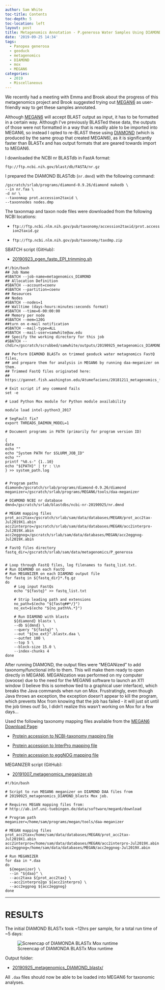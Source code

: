 ```yaml
---
author: Sam White
toc-title: Contents
toc-depth: 5
toc-location: left
layout: post
title: Metagenomics Annotation - P.generosa Water Samples Using DIAMOND BLASTx on Mox
date: '2019-09-25 14:34'
tags:
  - Panopea generosa
  - geoduck
  - metagenomics
  - DIAMOND
  - mox
  - MEGAN6
categories:
  - 2019
  - Miscellaneous
---
```

We recently had a meeting with Emma and Brook about the progress of this metagenomics project and Brook suggested trying out [MEGAN6](https://ab.inf.uni-tuebingen.de/software/megan6) as user-friendly way to get these samples annotated.

Although [MEGAN6](https://ab.inf.uni-tuebingen.de/software/megan6) will accept BLAST output as input, it has to be formatted in a certain way. Although I've previously BLASTed these data, the outputs of those were not formatted in a way that is readily able to be imported into MEGAN6, so instead I opted to re-BLAST these using [DIAMOND](https://github.com/bbuchfink/diamond) (which is produced by the same group that created MEGAN6), as it is significantly faster than BLASTx and has output formats that are geared towards import to MEGAN6.

I downloaded the NCBI nr BLASTdb in FastA format:

`ftp://ftp.ncbi.nih.gov/blast/db/FASTA/nr.gz`

I prepared the DIAMOND BLASTdb (`nr.dmnd`) with the following command:

```shell
/gscratch/srlab/programs/diamond-0.9.26/diamond makedb \
--in nr.faa \
-d nr \
--taxonmap prot.accession2taxid \
--taxonnodes nodes.dmp
```
The taxonmap and taxon node files were downloaded from the following NCBI locations:

- `ftp://ftp.ncbi.nlm.nih.gov/pub/taxonomy/accession2taxid/prot.accession2taxid.gz`

- `ftp://ftp.ncbi.nlm.nih.gov/pub/taxonomy/taxdmp.zip`


SBATCH script (GitHub):

- [20190923_pgen_fastp_EPI_trimming.sh](https://github.com/RobertsLab/sams-notebook/blob/master/sbatch_scripts/20190923_pgen_fastp_EPI_trimming.sh)

```shell
#!/bin/bash
## Job Name
#SBATCH --job-name=metagenomics_DIAMOND
## Allocation Definition
#SBATCH --account=coenv
#SBATCH --partition=coenv
## Resources
## Nodes
#SBATCH --nodes=1
## Walltime (days-hours:minutes:seconds format)
#SBATCH --time=6-00:00:00
## Memory per node
#SBATCH --mem=120G
##turn on e-mail notification
#SBATCH --mail-type=ALL
#SBATCH --mail-user=samwhite@uw.edu
## Specify the working directory for this job
#SBATCH --chdir=/gscratch/scrubbed/samwhite/outputs/20190925_metagenomics_DIAMOND_blastx

## Perform DIAMOND BLASTx on trimmed geoduck water metagnomics FastQ files,
## and prepare them for analysis in MEGAN6 by running daa-meganizer on them.
## Trimmed FastQ files originated here:
## https://gannet.fish.washington.edu/Atumefaciens/20181211_metagenomics_fastqc_trimgalore/20181211_metagenomics_trimgalore_03

# Exit script if any command fails
set -e

# Load Python Mox module for Python module availability

module load intel-python3_2017

# SegFault fix?
export THREADS_DAEMON_MODEL=1

# Document programs in PATH (primarily for program version ID)

{
date
echo ""
echo "System PATH for $SLURM_JOB_ID"
echo ""
printf "%0.s-" {1..10}
echo "${PATH}" | tr : \\n
} >> system_path.log


# Program paths
diamond=/gscratch/srlab/programs/diamond-0.9.26/diamond
meganizer=/gscratch/srlab/programs/MEGAN6/tools/daa-meganizer

# DIAMOND NCBI nr database
dmnd=/gscratch/srlab/blastdbs/ncbi-nr-20190925/nr.dmnd

# MEGAN mapping files
prot_acc2tax=/gscratch/srlab/sam/data/databases/MEGAN/prot_acc2tax-Jul2019X1.abin
acc2interpro=/gscratch/srlab/sam/data/databases/MEGAN/acc2interpro-Jul2019X.abin
acc2eggnog=/gscratch/srlab/sam/data/databases/MEGAN/acc2eggnog-Jul2019X.abin

# FastQ files directory
fastq_dir=/gscratch/srlab/sam/data/metagenomics/P_generosa


# Loop through FastQ files, log filenames to fastq_list.txt.
# Run DIAMOND on each FastQ
# Run MEGANIZER on each DIAMOND output file
for fastq in ${fastq_dir}*.fq.gz
do
	# Log input FastQs
	echo "${fastq}" >> fastq_list.txt

	# Strip leading path and extensions
	no_path=$(echo "${fastq##*/}")
	no_ext=$(echo "${no_path%%.*}")

	# Run DIAMOND with blastx
	${diamond} blastx \
	--db ${dmnd} \
	--query "${fastq}" \
	--out "${no_ext}".blastx.daa \
	--outfmt 100 \
	--top 5 \
	--block-size 15.0 \
	--index-chunks 4
done
```

After running DIAMOND, the output files were "MEGANized" to add taxonomy/functional info to them. This will make them ready to open directly in MEGAN6. MEGANization was performed on my computer (swoose) due to the need for the MEGAN6 software to launch an X11 window (I believe this is somehow tied to a graphical user interface), which breaks the Java commands when run on Mox. Frustratingly, even though Java throws an exception, the exception doesn't appear to kill the program, which prevents Mox from knowing that the job has failed - it will just sit until the job times out! So, I didn't realize this wasn't working on Mox for a few days...

Used the following taxonomy mapping files available from the [MEGAN6 Download Page](https://software-ab.informatik.uni-tuebingen.de/download/megan6/welcome.html):

- [Protein accession to NCBI-taxonomy mapping file](http://ab.inf.uni-tuebingen.de/data/software/megan6/download/prot_acc2tax-Jul2019X1.abin.zip)

- [Protein accession to InterPro mapping file](http://ab.inf.uni-tuebingen.de/data/software/megan6/download/acc2interpro-Jul2019X.abin.zip)

- [Protein accession to eggNOG mapping file](http://ab.inf.uni-tuebingen.de/data/software/megan6/download/acc2eggnog-Jul2019X.abin.zip)

MEGANIZER script (GitHub):

- [20191007_metagenomics_meganizer.sh](https://github.com/RobertsLab/sams-notebook/blob/master/bash_scripts/20191007_metagenomics_meganizer.sh)

```shell
#!/bin/bash

# Script to run MEGAN6 meganizer on DIAMOND DAA files from
# 20190925_metagenomics_DIAMOND_blastx Mox job.

# Requires MEGAN mapping files from:
# http://ab.inf.uni-tuebingen.de/data/software/megan6/download

# Program path
meganizer=/home/sam/programs/megan/tools/daa-meganizer

# MEGAN mapping files
prot_acc2tax=/home/sam/data/databases/MEGAN/prot_acc2tax-Jul2019X1.abin
acc2interpro=/home/sam/data/databases/MEGAN/acc2interpro-Jul2019X.abin
acc2eggnog=/home/sam/data/databases/MEGAN/acc2eggnog-Jul2019X.abin

# Run MEGANIZER
for daa in *.daa
do
  ${meganizer} \
  --in "${daa}" \
  --acc2taxa ${prot_acc2tax} \
  --acc2interpro2go ${acc2interpro} \
  --acc2eggnog ${acc2eggnog}
done
```

---

# RESULTS

The initial DIAMOND BLASTx took ~12hrs per sample, for a total run time of ~5 days:

![Screencap of DIAMONDA BLASTx Mox runtime](https://github.com/RobertsLab/sams-notebook/blob/master/images/screencaps/20190925_metagenomics_DIAMOND_blastx_runtime.png?raw=true)



Output folder:

- [20190925_metagenomics_DIAMOND_blastx/](https://gannet.fish.washington.edu/Atumefaciens/20190925_metagenomics_DIAMOND_blastx/)

All `.daa` files should now be able to be loaded into MEGAN6 for taxonomic analyses.
